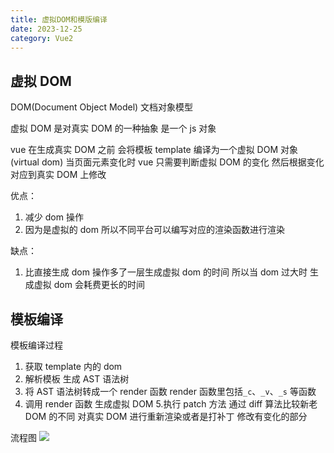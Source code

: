 ```yaml
---
title: 虚拟DOM和模版编译
date: 2023-12-25
category: Vue2
---
```


## 虚拟 DOM

DOM(Document Object Model) 文档对象模型

虚拟 DOM 是对真实 DOM 的一种抽象 是一个 js 对象

vue 在生成真实 DOM 之前 会将模板 template 编译为一个虚拟 DOM 对象(virtual dom) 当页面元素变化时 vue 只需要判断虚拟 DOM 的变化 然后根据变化对应到真实 DOM 上修改

优点：

1. 减少 dom 操作
2. 因为是虚拟的 dom 所以不同平台可以编写对应的渲染函数进行渲染

缺点：

1. 比直接生成 dom 操作多了一层生成虚拟 dom 的时间 所以当 dom 过大时 生成虚拟 dom 会耗费更长的时间

## 模板编译

模板编译过程

1. 获取 template 内的 dom
2. 解析模板 生成 AST 语法树
3. 将 AST 语法树转成一个 render 函数 render 函数里包括`_c`、`_v`、`_s` 等函数
4. 调用 render 函数 生成虚拟 DOM 5.执行 patch 方法 通过 diff 算法比较新老 DOM 的不同 对真实 DOM 进行重新渲染或者是打补丁 修改有变化的部分

流程图
![](/posts/vue2/templateRender.png)
